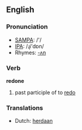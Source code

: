 ==English==

===Pronunciation===
*[[w:SAMPA|SAMPA]]: /'/
*[[w:IPA|IPA]]: /ɻi'dɒn/
*Rhymes: [[Rhymes:English:-ʌn|-ʌn]]

===Verb===
'''redone'''

# past participle of to [[redo]]

===Translations===
*Dutch: [[herdaan]]